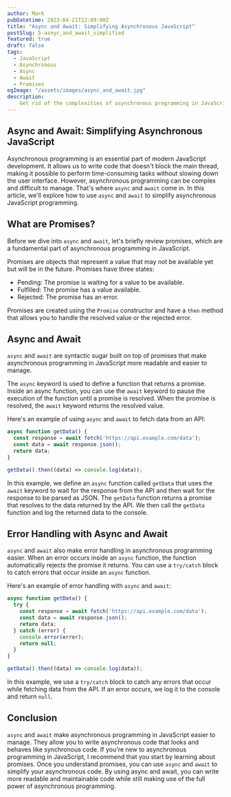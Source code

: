 ```yaml
---
author: Mark
pubDatetime: 2023-04-21T22:09:00Z
title: "Async and Await: Simplifying Asynchronous JavaScript"
postSlug: 5-asnyc_and_await_simplified
featured: true
draft: false
tags:
  - JavaScript
  - Asynchronous
  - Async
  - Await
  - Promises
ogImage: "/assets/images/async_and_await.jpg"
description:
    Get rid of the complexities of asynchronous programming in JavaScript with the power of async and await.
---
```


## Async and Await: Simplifying Asynchronous JavaScript

Asynchronous programming is an essential part of modern JavaScript development. It allows us to write code that doesn't block the main thread, making it possible to perform time-consuming tasks without slowing down the user interface. However, asynchronous programming can be complex and difficult to manage. That's where `async` and `await` come in. In this article, we'll explore how to use `async` and `await` to simplify asynchronous JavaScript programming.

## What are Promises?

Before we dive into `async` and `await`, let's briefly review promises, which are a fundamental part of asynchronous programming in JavaScript.

Promises are objects that represent a value that may not be available yet but will be in the future. Promises have three states:

- Pending: The promise is waiting for a value to be available.
- Fulfilled: The promise has a value available.
- Rejected: The promise has an error.

Promises are created using the `Promise` constructor and have a `then` method that allows you to handle the resolved value or the rejected error.

## Async and Await

`async` and `await` are syntactic sugar built on top of promises that make asynchronous programming in JavaScript more readable and easier to manage.

The `async` keyword is used to define a function that returns a promise. Inside an async function, you can use the `await` keyword to pause the execution of the function until a promise is resolved. When the promise is resolved, the `await` keyword returns the resolved value.

Here's an example of using `async` and `await` to fetch data from an API:

```js
async function getData() {
  const response = await fetch('https://api.example.com/data');
  const data = await response.json();
  return data;
}

getData().then((data) => console.log(data));
```

In this example, we define an `async` function called `getData` that uses the `await` keyword to wait for the response from the API and then wait for the response to be parsed as JSON. The `getData` function returns a promise that resolves to the data returned by the API. We then call the `getData` function and log the returned data to the console.

## Error Handling with Async and Await

`async` and `await` also make error handling in asynchronous programming easier. When an error occurs inside an `async` function, the function automatically rejects the promise it returns. You can use a `try/catch` block to catch errors that occur inside an `async` function.

Here's an example of error handling with `async` and `await`:

```js
async function getData() {
  try {
    const response = await fetch('https://api.example.com/data');
    const data = await response.json();
    return data;
  } catch (error) {
    console.error(error);
    return null;
  }
}

getData().then((data) => console.log(data));
```
In this example, we use a `try/catch` block to catch any errors that occur while fetching data from the API. If an error occurs, we log it to the console and return `null`.

## Conclusion

`async` and `await` make asynchronous programming in JavaScript easier to manage. They allow you to write asynchronous code that looks and behaves like synchronous code. If you're new to asynchronous programming in JavaScript, I recommend that you start by learning about promises. Once you understand promises, you can use `async` and `await` to simplify your asynchronous code. By using async and await, you can write more readable and maintainable code while still making use of the full power of asynchronous programming.
